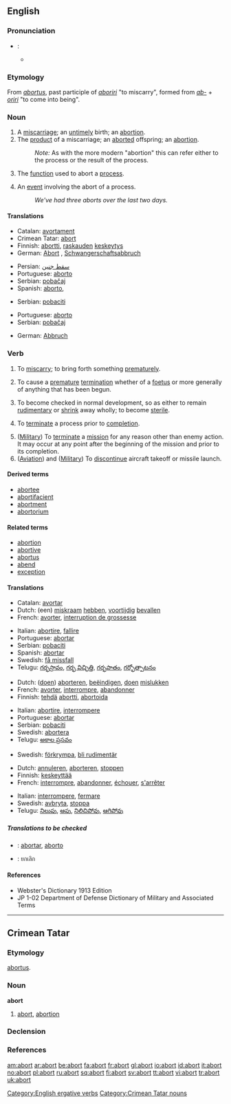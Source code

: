 {{see|Abort}}

==English==

===Pronunciation===
*{{italbrac|RP}}: {{IPA|/əˈbɔːt/}}
**{{audio|en-us-abort.ogg|Audio (US)}}

===Etymology===
From {{L.}} ''[[abortus]]'', past participle of ''[[aboriri]]'' "to miscarry", formed from ''[[ab-]]'' + ''[[oriri]]'' "to come into being".

===Noun===
{{en-noun}}

# A [[miscarriage]]; an [[untimely]] birth; an [[abortion]].
# The [[product]] of a miscarriage; an [[aborted]] offspring; an [[abortion]].
#: ''Note:'' As with the more modern "abortion" this can refer either to the process or the result of the process.
# {{computing}} The [[function]] used to abort a [[process]].
# {{computing}} An [[event]] involving the abort of a process.
#: ''We've had three aborts over the last two days.''

====Translations====
{{trans-top|A miscarriage}}
*Catalan: [[avortament]] {{m}}
*Crimean Tatar: [[abort#Crimean Tatar|abort]]
*Finnish: [[abortti]], [[raskaus|raskauden]] [[keskeytys]]
*German: [[Abort]] {{m}}, [[Schwangerschaftsabbruch]] {{m}}
{{trans-mid}}
*Persian: [[سقط جنین]]
*Portuguese: [[aborto]] {{m}}
*Serbian: [[pobačaj]]
*Spanish: [[aborto]], {{m}}
{{trans-bottom}}

{{trans-top|To miscarry}}
*Serbian: [[pobaciti]]
{{trans-bottom}}

{{trans-top|The product of a miscarriage}}
{{trans-mid}}
*Portuguese: [[aborto]] {{m}}
*Serbian: [[pobačaj]]
{{trans-bottom}}

{{trans-top|The function used to abort a process}}
*German: [[Abbruch]] {{m}}
{{trans-mid}}
{{trans-bottom}}

===Verb===
{{en-verb}}

# {{intransitive}} To [[miscarry]]; to bring forth something [[prematurely]].
# {{transitive}}  To cause a [[premature]] [[termination]] whether of a [[foetus]] or more generally of anything that has been begun.
# {{intransitive}} {{biology}} To become checked in normal development, so as either to remain [[rudimentary]] or [[shrink]] away wholly; to become [[sterile]].
# {{transitive}} {{computing}} To [[terminate]] a process prior to [[completion]].
# ([[Military]]) To [[terminate]] a [[mission]] for any reason other than enemy action. It may occur at any point after the beginning of the mission and prior to its completion.
# ([[Aviation]]) and ([[Military]]) To [[discontinue]] aircraft takeoff or missile launch.

====Derived terms====
* [[abortee]]
* [[abortifacient]]
* [[abortment]]
* [[abortorium]]

====Related terms====
* [[abortion]]
* [[abortive]]
* [[abortus]]
* [[abend]]
* [[exception]]

====Translations====
{{trans-top|to miscarry}}
*Catalan: [[avortar]]
*Dutch: (een) [[miskraam]] [[hebben]], [[voortijdig]] [[bevallen]]
*French: [[avorter]], [[interruption de grossesse]]
{{trans-mid}}
*Italian: [[abortire]], [[fallire]]
*Portuguese: [[abortar]]
*Serbian: [[pobaciti]]
*Spanish: [[abortar]]
*Swedish: [[få missfall]]
*Telugu: [[గర్భస్రావం]], [[గర్భ విచ్ఛిత్తి]], [[గర్భపాతం]], [[గర్భోత్పాటనం]]
{{trans-bottom}}

{{trans-top|to cause a premature termination}}
*Dutch: ([[doen]]) [[aborteren]], [[beëindigen]], [[doen]] [[mislukken]]
*French: [[avorter]], [[interrompre]], [[abandonner]]
*Finnish: [[tehdä]] [[abortti]], [[abortoida]]
{{trans-mid}}
*Italian: [[abortire]], [[interrompere]]
*Portuguese: [[abortar]]
*Serbian: [[pobaciti]]
*Swedish: [[abortera]]
*Telugu: [[అకాల ప్రసవం]]
{{trans-bottom}}

{{trans-top|(''biology'') to become checked in normal development}}
{{trans-mid}}
*Swedish: [[förkrympa]], [[bli rudimentär]]
{{trans-bottom}}

{{trans-top|(''computing'') to terminate a process prior to completion}}
*Dutch: [[annuleren]], [[aborteren]], [[stoppen]]
*Finnish: [[keskeyttää]]
*French: [[interrompre]], [[abandonner]], [[échouer]], [[s'arrêter]]
{{trans-mid}}
*Italian: [[interrompere]], [[fermare]]
*Swedish: [[avbryta]], [[stoppa]]
*Telugu: [[నిలుపు]], [[ఆపు]], [[నిలిచిపోవు]], [[ఆగిపోవు]]
{{trans-bottom}}

=====Translations to be checked=====
{{checktrans}}
*{{ttbc|Interlingua}}: [[abortar]], [[aborto]]
*{{ttbc|Thai}}: ยกเลิก

====References====
*Webster's Dictionary 1913 Edition
*JP 1-02 Department of Defense Dictionary of Military and Associated Terms

[[Category:English ergative verbs]]
----

==Crimean Tatar==
===Etymology===
{{L.|crh}} [[abortus#Latin|abortus]].
===Noun===
'''abort'''

# [[abort#English|abort]], [[abortion]]

===Declension===
{{crh-latin-noun|nıñ|ga|nı|da|dan}}

===References===
{{R:Useinov-Mireev 2002}}

[[Category:Crimean Tatar nouns]]

[[am:abort]]
[[ar:abort]]
[[be:abort]]
[[fa:abort]]
[[fr:abort]]
[[gl:abort]]
[[io:abort]]
[[id:abort]]
[[it:abort]]
[[no:abort]]
[[pl:abort]]
[[ru:abort]]
[[sq:abort]]
[[fi:abort]]
[[sv:abort]]
[[tt:abort]]
[[vi:abort]]
[[tr:abort]]
[[uk:abort]]